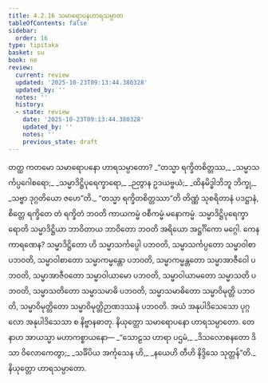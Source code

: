 ```yaml
---
title: 4.2.16 သမာရောပနဟာရသမ္ပာတ
tableOfContents: false
sidebar:
  order: 16
type: tipitaka
basket: su
book: ne
review:
  current: review
  updated: '2025-10-23T09:13:44.380328'
  updated_by: ''
  notes: ''
  history:
  - state: review
    date: '2025-10-23T09:13:44.380328'
    updated_by: ''
    notes: ''
    previous_state: draft
---
```



<ReviewStatus review={frontmatter.review} showDetails={true} />

<HypothesisAnnotation frontmatter={frontmatter} />

<DynamicBreadcrumb />

<Division number="78" book="ne" e="ch" v="27" p="90">

<Paragraph number="540" book="ne">
တတ္ထ ကတမော သမာရောပနော ဟာရသမ္ပာတော?
</Paragraph>

<Paragraph number="541" type="verses" book="ne">
_“တသ္မာ ရက္ခိတစိတ္တဿ,_  
_သမ္မာသင်္ကပ္ပဂေါစရော;_  
_သမ္မာဒိဋ္ဌိပုရေက္ခာရော,_  
_ဉတွာန ဥဒယဗ္ဗယံ;_  
_ထိနမိဒ္ဓါဘိဘူ ဘိက္ခု,_  
_သဗ္ဗာ ဒုဂ္ဂတိယော ဇဟေ”တိ._  

</Paragraph>

<Paragraph number="542" book="ne">
“တသ္မာ ရက္ခိတစိတ္တဿာ”တိ တိဏ္ဏံ သုစရိတာနံ ပဒဋ္ဌာနံ, စိတ္တေ ရက္ခိတေ တံ ရက္ခိတံ ဘဝတိ ကာယကမ္မံ ဝစီကမ္မံ မနောကမ္မံ. သမ္မာဒိဋ္ဌိပုရေက္ခာရောတိ သမ္မာဒိဋ္ဌိယာ ဘာဝိတာယ ဘာဝိတော ဘဝတိ အရိယော အဋ္ဌင်္ဂိကော မဂ္ဂေါ. ကေန ကာရဏေန? သမ္မာဒိဋ္ဌိတော ဟိ သမ္မာသင်္ကပ္ပေါ ပဘဝတိ, သမ္မာသင်္ကပ္ပတော သမ္မာဝါစာ ပဘဝတိ, သမ္မာဝါစာတော သမ္မာကမ္မန္တော ပဘဝတိ, သမ္မာကမ္မန္တတော သမ္မာအာဇီဝေါ ပဘဝတိ, သမ္မာအာဇီဝတော သမ္မာဝါယာမော ပဘဝတိ, သမ္မာဝါယာမတော သမ္မာသတိ ပဘဝတိ, သမ္မာသတိတော သမ္မာသမာဓိ ပဘဝတိ, သမ္မာသမာဓိတော သမ္မာဝိမုတ္တိ ပဘဝတိ, သမ္မာဝိမုတ္တိတော သမ္မာဝိမုတ္တိဉာဏဒဿနံ ပဘဝတိ. အယံ အနုပါဒိသေသော ပုဂ္ဂလော အနုပါဒိသေသာ စ နိဗ္ဗာနဓာတု.

</Paragraph>
</Division>

<Paragraph number="543" type="center" book="ne">
နိယုတ္တော သမာရောပနော ဟာရသမ္ပာတော.


</Paragraph>

<Paragraph number="544" type="center" book="ne">
တေနာဟ အာယသ္မာ မဟာကစ္စာယနော—
</Paragraph>

<Paragraph number="545" type="verses" book="ne">
_“သောဠသ ဟာရာ ပဌမံ,_  
_ဒိသလောစနတော ဒိသာ ဝိလောကေတွာ;_  
_သင်္ခိပိယ အင်္ကုသေန ဟိ,_  
_နယေဟိ တီဟိ နိဒ္ဒိသေ သုတ္တန်”တိ._  


</Paragraph>

<Paragraph number="546" type="center" book="ne">
နိယုတ္တော ဟာရသမ္ပာတော.
</Paragraph>